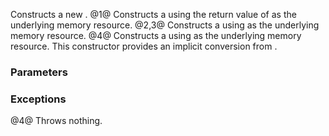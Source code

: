{{cpp/experimental/pmr/polymorphic_allocator/title|polymorphic_allocator}}
{{cpp/experimental/lib extensions/pmr/polymorphic_allocator/navbar}}
{{dcl begin}}
{{dcl|num=1|1=
polymorphic_allocator() noexcept;
}}
{{dcl|num=2|1=
polymorphic_allocator( const polymorphic_allocator&amp; other ) noexcept = default;
}}
{{dcl|num=3|1=
template&lt; class U &gt; 
polymorphic_allocator( const polymorphic_allocator&lt;U&gt;&amp; other ) noexcept;
}}
{{dcl|num=4|1=
polymorphic_allocator( memory_resource* r );
}}
{{dcl end}}

Constructs a new {{tt|polymorphic_allocator}}.
@1@ Constructs a {{tt|polymorphic_allocator}} using the return value of {{c|std::experimental::pmr::get_default_resource()}} as the underlying memory resource.
@2,3@ Constructs a {{tt|polymorphic_allocator}} using {{c|other.resource()}} as the underlying memory resource.
@4@ Constructs a {{tt|polymorphic_allocator}} using {{c|r}} as the underlying memory resource. This constructor provides an implicit conversion from {{tt|memory_resource*}}.

===Parameters===
{{par begin}}
{{par|other|another {{tt|polymorphic_allocator}} to copy from}}
{{par|r|pointer to the memory resource to use. May not be null}}
{{par end}}

===Exceptions===
@4@ Throws nothing.